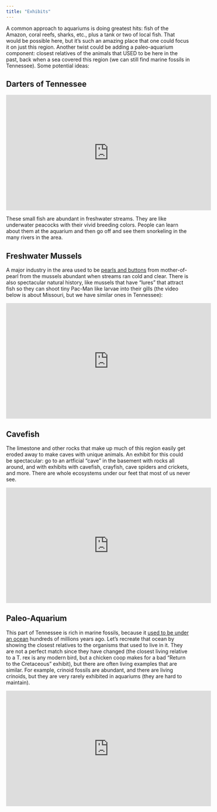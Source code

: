 ```yaml
---
title: "Exhibits"
---
```


A common approach to aquariums is doing greatest hits: fish of the Amazon, coral reefs, sharks, etc., plus a tank or two of local fish. That would be possible here, but it's such an amazing place that one could focus it on just this region. Another twist could be adding a paleo-aquarium component: closest relatives of the animals that USED to be here in the past, back when a sea covered this region (we can still find marine fossils in Tennessee). Some potential ideas:

## Darters of Tennessee

<iframe width="560" height="315" src="https://www.youtube.com/embed/vmstoEuW1F4?si=73hRPVhHxx6AHQL_" title="YouTube video player" frameborder="0" allow="accelerometer; autoplay; clipboard-write; encrypted-media; gyroscope; picture-in-picture; web-share" referrerpolicy="strict-origin-when-cross-origin" allowfullscreen></iframe>

These small fish are abundant in freshwater streams. They are like underwater peacocks with their vivid breeding colors. People can learn about them at the aquarium and then go off and see them snorkeling in the many rivers in the area.

## Freshwater Mussels

A major industry in the area used to be [pearls and buttons](https://mcclungmuseum.utk.edu/exhibitions/tennessee-freshwater-mussels/) from mother-of-pearl from the mussels abundant when streams ran cold and clear. There is also spectacular natural history, like mussels that have "lures" that attract fish so they can shoot tiny Pac-Man like larvae into their gills (the video below is about Missouri, but we have similar ones in Tennessee):

<iframe width="560" height="315" src="https://www.youtube.com/embed/I0YTBj0WHkU?si=oCOQP0W0_ZglOHS3" title="YouTube video player" frameborder="0" allow="accelerometer; autoplay; clipboard-write; encrypted-media; gyroscope; picture-in-picture; web-share" referrerpolicy="strict-origin-when-cross-origin" allowfullscreen></iframe>

## Cavefish

The limestone and other rocks that make up much of this region easily get eroded away to make caves with unique animals. An exhibit for this could be spectacular: go to an artficial "cave" in the basement with rocks all around, and with exhibits with cavefish, crayfish, cave spiders and crickets, and more. There are whole ecosystems under our feet that most of us never see.

<iframe width="560" height="315" src="https://www.youtube.com/embed/d_WNBuplKg8?si=bruSeDvUY7R7MDwi" title="YouTube video player" frameborder="0" allow="accelerometer; autoplay; clipboard-write; encrypted-media; gyroscope; picture-in-picture; web-share" referrerpolicy="strict-origin-when-cross-origin" allowfullscreen></iframe>

## Paleo-Aquarium

This part of Tennessee is rich in marine fossils, because it [used to be under an ocean](https://tnmuseum.org/junior-curators/posts/tennesea) hundreds of millions years ago. Let's recreate that ocean by showing the closest relatives to the organisms that used to live in it. They are not a perfect match since they have changed (the closest living relative to a T. rex is any modern bird, but a chicken coop makes for a bad "Return to the Cretaceous" exhibit), but there are often living examples that are similar. For example, crinoid fossils are abundant, and there are living crinoids, but they are very rarely exhibited in aquariums (they are hard to maintain). 

<iframe width="560" height="315" src="https://www.youtube.com/embed/7vdWvOlU-bY?si=nqszfGhAVw250Pcw" title="YouTube video player" frameborder="0" allow="accelerometer; autoplay; clipboard-write; encrypted-media; gyroscope; picture-in-picture; web-share" referrerpolicy="strict-origin-when-cross-origin" allowfullscreen></iframe>

  